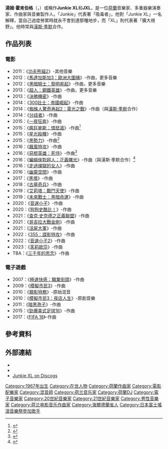 {{noteTA
|G1=Show
|G2=Movie
|G3=TV
}}
{{Infobox musical artist
| name                = Junkie XL
| image               = Junkie-xl.jpg
| image_size          = 
| caption             = Junkie XL於2007年
| background          = non_vocal_instrumentalist
| birth_name          = 湯姆·霍肯伯格<br>（Tom Holkenborg）
| alias               = {{flatlist|
* Junkie XL
* JXL
}}
| birth_date          = {{Birth date and age|1967|12|8}}
| origin              = {{NLD}}[[吉德蘭省|吉德蘭省]][[利赫滕福德|利赫滕福德]]
| instrument          = {{flatlist|
* [[電子琴|電子琴]]
* [[唱盤|唱盤]]
* [[吉他|吉他]]
* [[爵士鼓|鼓]]
}}
| genre               = {{flatlist|
* [[搖擺樂|搖擺樂]]
* [[電子樂|電子樂]]
}}
| occupation          = {{flatlist|
* [[多重器樂演奏家|多重器樂演奏家]]
* [[作曲家|作曲家]]
* [[音樂製作人|音樂製作人]]
}}
| years_active        = 1988年至今
| label               = {{flatlist|
* [[Nettwerk|Artwerk]]
* [[Ultra_Records|Ultra Records]]
* [[Roadrunner_Records|Roadrunner Records]]
}}
| associated_acts     = {{flatlist|
* A Forest Called Mulu
* Mambo Jambo
* Nerve
* Weekend at Waikiki
* [[Hans_Zimmer|Hans Zimmer]]
* [[Remote_Control_Productions|Remote Control Productions]]
}}
| website             = [http://www.junkiexl.com/ www.junkiexl.com]
| landscape        = yes
}}
'''湯姆·霍肯伯格'''（{{lang-nl|Tom Holkenborg}}，{{bd|1967年|12月8日}}）或稱作'''Junkie XL'''和'''JXL'''，是一位[[荷蘭|荷蘭]]音樂家、多重器樂演奏家、作曲家與音樂製作人。「Junkie」代表著「吸毒者」，他對「Junkie XL」一名解釋，當自己過度勞累時就永不會到達那種地步，而「XL」則代表著「擴大視野」。他時常與[[漢斯·季默|漢斯·季默]]合作。

==作品列表==
===電影===
*2011：《[[功夫熊貓2|功夫熊貓2]]》-其他音樂
*2012：《[[馬達加斯加3：歐洲大圍捕|馬達加斯加3：歐洲大圍捕]]》-作曲，更多音樂
*2012：《[[黑暗騎士：黎明昇起|黑暗騎士：黎明昇起]]》-作曲，更多音樂
*2013：《[[超人：鋼鐵英雄|超人：鋼鐵英雄]]》-作曲，更多音樂
*2013：《[[決勝機密|決勝機密]]》-作曲
*2014：《[[300壯士：帝國崛起|300壯士：帝國崛起]]》-作曲
*2014：《[[蜘蛛人驚奇再起2：電光之戰|蜘蛛人驚奇再起2：電光之戰]]》-作曲（與[[漢斯·季默|漢斯·季默]]合作）
*2014：《[[分歧者_(電影)|分歧者]]》-作曲
*2015：《[[一夜狂奔|一夜狂奔]]》-作曲
*2015：《[[瘋狂麥斯：憤怒道|瘋狂麥斯：憤怒道]]》-作曲<ref>{{cite web|title=‘Mad Max: Fury Road’ to Feature Music by Junkie XL|url=http://filmmusicreporter.com/2013/10/16/mad-max-fury-road-to-feature-music-by-junkie-xl/|website=Film Music Reporter|accessdate=8 April 2015|date=16 October 2013|archive-date=2015-03-15|archive-url=https://web.archive.org/web/20150315062615/http://filmmusicreporter.com/2013/10/16/mad-max-fury-road-to-feature-music-by-junkie-xl/|dead-url=no}}</ref>
*2015：《[[星光殺機|星光殺機]]》-作曲
*2015：《[[黑勢力_(2015年電影)|黑勢力]]》-作曲<ref>{{cite web|url=http://filmmusicreporter.com/2015/05/06/tom-holkenborg-junkie-xl-to-score-scott-coopers-black-mass/|title=Tom Holkenborg (Junkie XL) to Score Scott Cooper's 'Black Mass' -  Film Music Reporter|work=filmmusicreporter.com|accessdate=2015-12-23|archive-date=2016-03-03|archive-url=https://web.archive.org/web/20160303183539/http://filmmusicreporter.com/2015/05/06/tom-holkenborg-junkie-xl-to-score-scott-coopers-black-mass/|dead-url=no}}</ref>
*2016：《[[飆風特攻|飆風特攻]]》-作曲
*2016：《[[惡棍英雄：死侍|惡棍英雄：死侍]]》-作曲<ref name="Deadpool">{{cite web |url=https://twitter.com/Junkie_XL/status/650502199030624256/ |title=On Monday I will start on @deadpoolmovie.... |publisher=[[Twitter|Twitter]] |last=Holkenborg |first=Tom |date=October 3, 2015 |accessdate=October 4, 2015 |archive-date=2020-01-08 |archive-url=https://web.archive.org/web/20200108082449/https://twitter.com/Junkie_XL/status/650502199030624256 |dead-url=no }}</ref>
*2016：《[[蝙蝠俠對超人：正義曙光|蝙蝠俠對超人：正義曙光]]》-作曲（與漢斯·季默合作）<ref name="bvs">{{cite web |url=http://spinoff.comicbookresources.com/2014/11/03/hans-zimmer-on-his-interstellar-leap-of-faith-and-scoring-a-new-batman/ |title=Hans Zimmer on His 'Interstellar' Leap of Faith and Scoring a New Batman |publisher=Comic Book Resources |date= |accessdate=November 3, 2014 |archive-date=2015-12-08 |archive-url=https://web.archive.org/web/20151208130645/http://spinoff.comicbookresources.com/2014/11/03/hans-zimmer-on-his-interstellar-leap-of-faith-and-scoring-a-new-batman/ |dead-url=no }}</ref>
*2016：《[[走過煉獄的女人|走過煉獄的女人]]》-作曲
*2016：《[[幽靈空間|幽靈空間]]》-作曲
*2017：《[[黑塔_(電影)|黑塔]]》-作曲
*2018：《[[古墓奇兵_(2018年電影)|古墓奇兵]]》-作曲
*2019：《[[艾莉塔：戰鬥天使|艾莉塔：戰鬥天使]]》-作曲
*2019：《[[未來戰士：黑暗命運|未來戰士：黑暗命運]]》-作曲
*2020：《[[音速小子_(電影)|音速小子]]》-作曲
*2020：《[[狗狗史酷比！|狗狗史酷比！]]》-作曲
*2021：《[[查克·史奈德之正義聯盟|查克·史奈德之正義聯盟]]》-作曲
*2021：《[[哥吉拉大戰金剛|哥吉拉大戰金剛]]》-作曲
*2021：《[[活屍大軍|活屍大軍]]》-作曲
*2022：《[[355：諜影特攻|355：諜影特攻]]》-作曲
*2022：《[[音速小子2_(電影)|音速小子2]]》-作曲
*2023：《[[芙莉歐莎_(電影)|芙莉歐莎]]》-作曲
*TBA：《[[三千年的思念|三千年的思念]]》-作曲

===電子遊戲===
*2007：《[[極速快感：職業街頭|極速快感：職業街頭]]》-作曲
*2009：《[[模擬市民3|模擬市民3]]》-作曲
*2010：《[[靚影特務|靚影特務]]》-原始混音
*2010：《[[模擬市民3：夜店人生|模擬市民3：夜店人生]]》-原創音樂
*2011：《[[暗黑孢子|暗黑孢子]]》-作曲
*2015：《[[勁爆美式足球16|勁爆美式足球16]]》-作曲
*2017：《[[FIFA_18|FIFA 18]]》-作曲

==參考資料==
{{Reflist}}

==外部連結==
{{Commons category|Junkie XL}}
*{{official|url=http://www.junkiexl.com/}}
*{{IMDb name|0432725|Junkie XL}}
*[http://www.discogs.com/artist/Junkie+XL Junkie XL on Discogs] {{Wayback|url=http://www.discogs.com/artist/Junkie+XL |date=20121106125722 }}

{{Authority control}}
{{DEFAULTSORT:Junkie Xl}}
[[Category:1967年出生|Category:1967年出生]]
[[Category:在世人物|Category:在世人物]]
[[Category:荷蘭作曲家|Category:荷蘭作曲家]]
[[Category:電影配樂家|Category:電影配樂家]]
[[Category:混音師|Category:混音師]]
[[Category:荷兰音乐家|Category:荷兰音乐家]]
[[Category:荷蘭DJ|Category:荷蘭DJ]]
[[Category:電子音樂家|Category:電子音樂家]]
[[Category:20世紀音樂家|Category:20世紀音樂家]]
[[Category:21世紀音樂家|Category:21世紀音樂家]]
[[Category:男性音樂家|Category:男性音樂家]]
[[Category:荷兰电影音乐作曲家|Category:荷兰电影音乐作曲家]]
[[Category:海爾德蘭省人|Category:海爾德蘭省人]]
[[Category:日本富士搖滾音樂祭參加歌手|Category:日本富士搖滾音樂祭參加歌手]]